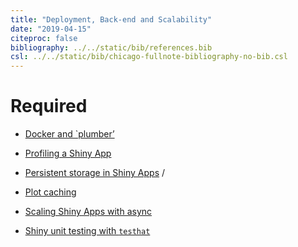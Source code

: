 ```yaml
---
title: "Deployment, Back-end and Scalability"
date: "2019-04-15"
citeproc: false
bibliography: ../../static/bib/references.bib
csl: ../../static/bib/chicago-fullnote-bibliography-no-bib.csl
---
```


# Required

- <i class="fas fa-external-link-square-alt"></i> [Docker and `plumber'](https://medium.com/@skyetetra/using-docker-to-deploy-an-r-plumber-api-863ccf91516d)

- <i class="fas fa-external-link-square-alt"></i> [Profiling a Shiny App](https://rstudio.github.io/profvis/examples.html#example-3---profiling-a-shiny-application)

- <i class="fas fa-external-link-square-alt"></i> [Persistent storage in Shiny Apps](https://daattali.com/shiny/persistent-data-storage/) / [](https://shiny.rstudio.com/articles/persistent-data-storage.html)

- <i class="fas fa-external-link-square-alt"></i> [Plot caching](https://blog.rstudio.com/2018/11/13/shiny-1-2-0/)

- <i class="fas fa-external-link-square-alt"></i> [Scaling Shiny Apps with async](https://blog.rstudio.com/2018/06/26/shiny-1-1-0/) 

- <i class="fas fa-external-link-square-alt"></i> [Shiny unit testing with `testhat`](https://www.r-bloggers.com/unit-testing-shiny-apps-using-testthat/)
